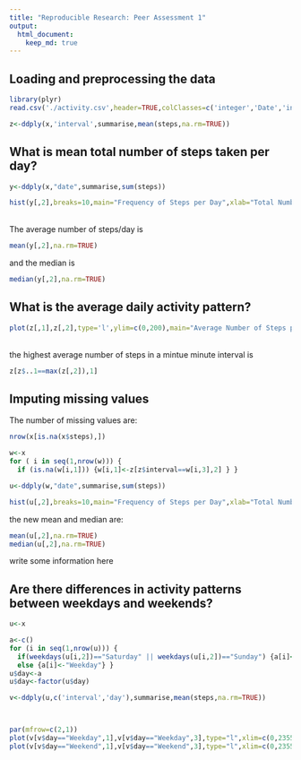 ```yaml
---
title: "Reproducible Research: Peer Assessment 1"
output: 
  html_document:
    keep_md: true
---
```



## Loading and preprocessing the data
```r
library(plyr)
read.csv('./activity.csv',header=TRUE,colClasses=c('integer','Date','integer'))->x

z<-ddply(x,'interval',summarise,mean(steps,na.rm=TRUE))
```


## What is mean total number of steps taken per day?
```r
y<-ddply(x,"date",summarise,sum(steps))

hist(y[,2],breaks=10,main="Frequency of Steps per Day",xlab="Total Number of Steps per Day")
```
<br>
The average number of steps/day is
```r
mean(y[,2],na.rm=TRUE)
```
and the median is
```r
median(y[,2],na.rm=TRUE)
```

## What is the average daily activity pattern?
```r
plot(z[,1],z[,2],type='l',ylim=c(0,200),main="Average Number of Steps per Interval",ylab="Average Number of Steps",xlab='5 Minute Interval')

```
<br>the highest average number of steps in a mintue minute interval is

```r

z[z$..1==max(z[,2]),1]
```

## Imputing missing values

The number of missing values are:
```r
nrow(x[is.na(x$steps),])
```

```r
w<-x
for ( i in seq(1,nrow(w))) {
  if (is.na(w[i,1])) {w[i,1]<-z[z$interval==w[i,3],2] } }

u<-ddply(w,"date",summarise,sum(steps))

hist(u[,2],breaks=10,main="Frequency of Steps per Day",xlab="Total Number of Steps per Day")
```

the new mean and median are:
```r
mean(u[,2],na.rm=TRUE)
median(u[,2],na.rm=TRUE)
```

write some information here


## Are there differences in activity patterns between weekdays and weekends?

```r
u<-x

a<-c()
for (i in seq(1,nrow(u))) {
  if(weekdays(u[i,2])=="Saturday" || weekdays(u[i,2])=="Sunday") {a[i]<-"Weekend"}
  else {a[i]<-"Weekday"} }
u$day<-a
u$day<-factor(u$day)

v<-ddply(u,c('interval','day'),summarise,mean(steps,na.rm=TRUE))



par(mfrow=c(2,1))
plot(v[v$day=="Weekday",1],v[v$day=="Weekday",3],type="l",xlim=c(0,2355),ylim=c(0,210))
plot(v[v$day=="Weekend",1],v[v$day=="Weekend",3],type="l",xlim=c(0,2355),ylim=c(0,210))

```